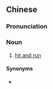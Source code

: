 ==Chinese==
{{zh-forms|type=22}}

===Pronunciation===
{{zh-pron
|m=zhuàngrén táoyì
|cat=n
}}

===Noun===
{{zh-noun}}

# [[hit and run]]

====Synonyms====
* {{zh-l|肇事逃逸}}